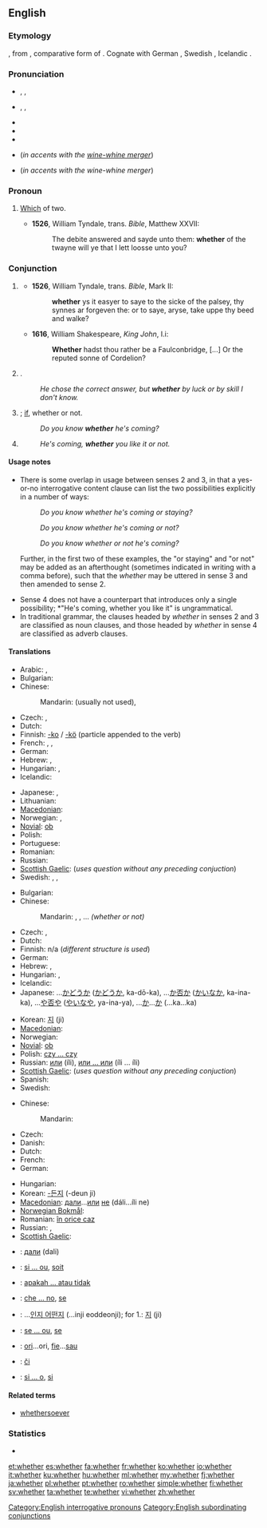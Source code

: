 ==English==

===Etymology===
{{etyl|ang}} {{term|hwæþer|lang=ang}}, from {{proto|Germanic|hwaþeraz}}, comparative form of {{proto|Germanic|hwaz|who|title=}}. Cognate with German {{term|weder||neither|lang=de}}, Swedish {{term|hvar|lang=sv}}, Icelandic {{term|hvorr||each|lang=is}}.

===Pronunciation===
* {{enPR|wĕ'''th''ə(r)}}, {{IPA|/ˈwɛðə(r)/}}, {{SAMPA|/"wED@(r)/}}
* {{enPR|hwĕ'''th''ə(r)}}, {{IPA|/ˈʍɛðə(r)/}}, {{SAMPA|/"WED@(r)/}}
* {{audio|en-us-whether.ogg|Audio (US)}}
* {{rhymes|ɛðə(r)}}
* {{hyphenation|wheth|er}}
* {{homophones|weather}} (''in accents with the [[wine-whine merger]]'')
* {{homophones|wether}} (''in accents with the wine-whine merger'')

===Pronoun===
{{en-pron}}

# {{obsolete}} [[which|Which]] of two. {{defdate|11th-19th c.}}
#* '''1526''', William Tyndale, trans. ''Bible'', Matthew XXVII:
#*: The debite answered and sayde unto them: '''whether''' of the twayne will ye that I lett loosse unto you?

===Conjunction===
{{en-con}}

# {{obsolete}} {{non-gloss definition|Introducing a direct [[interrogative]] question (often with correlative {{term|or}}) which indicates doubt between [[alternative]]s.}}
#* '''1526''', William Tyndale, trans. ''Bible'', Mark II:
#*: '''whether''' ys it easyer to saye to the sicke of the palsey, thy synnes ar forgeven the: or to saye, aryse, take uppe thy beed and walke?
#* '''1616''', William Shakespeare, ''King John'', I.i:
#*: '''Whether''' hadst thou rather be a Faulconbridge, [...] Or the reputed sonne of Cordelion?
# {{non-gloss definition|Used to introduce an indirect interrogative question that consists of multiple alternative possibilities (usually with correlative {{term|or}})}}.
#: ''He chose the correct answer, but '''whether''' by luck or by skill I don't know.''
# {{non-gloss definition|Without a correlative, used to introduce a simple indirect question}}; [[if]], whether or not.
#: ''Do you know '''whether''' he's coming?''
# {{non-gloss definition|Used to introduce a disjunctive [[adverbial]] clause which qualifies the main clause of the sentence (with correlative {{term|or}}).}}
#: ''He's coming, '''whether''' you like it or not.''

====Usage notes====
* There is some overlap in usage between senses 2 and 3, in that a yes-or-no interrogative content clause can list the two possibilities explicitly in a number of ways: <dl><dd>''Do you know whether he's coming or staying?''</dd><dd>''Do you know whether he's coming or not?''</dd><dd>''Do you know whether or not he's coming?''</dd></dl> Further, in the first two of these examples, the "or staying" and "or not" may be added as an afterthought (sometimes indicated in writing with a comma before), such that the ''whether'' may be uttered in sense 3 and then amended to sense 2.
* Sense 4 does not have a counterpart that introduces only a single possibility; *"He's coming, whether you like it" is ungrammatical.
* In traditional grammar, the clauses headed by ''whether'' in senses 2 and 3 are classified as noun clauses, and those headed by ''whether'' in sense 4 are classified as adverb clauses.

====Translations====
{{trans-top|introducing indirect questions)}}
* Arabic: {{t|ar|إذا|tr='ídhaa}}, {{t|ar|سواء|tr=sawaa'}}
* Bulgarian: {{t|bg|дали|sc=Cyrl}}
* Chinese:
*: Mandarin: (usually not used), {{t|cmn|是否|tr=shì-fǒu|sc=Hani}}
* Czech: {{t+|cs|zda}}, {{t-|cs|zdali}}
* Dutch: {{t+|nl|of}}
* Finnish: [[-ko]] / [[-kö]] (particle appended to the verb)
* French: {{t+|fr|si}},  {{t+|fr|que}},  {{t+|fr|soit}}
* German: {{t+|de|ob}}
* Hebrew: {{t|he|האם|tr=ha`ím}}, {{t+|he|אם|tr=ím}}
* Hungarian: {{t-|hu|-e}},  {{t+|hu|vajon}}
* Icelandic: {{t+|is|hvort}}
{{trans-mid}}
* Japanese: {{t|ja|かどうか|tr=...ka dō ka}},  {{t+|ja|か|tr=ka}}
* Lithuanian: {{t+|lt|ar|xs=Lithuanian}}
* [[Macedonian]]: {{t-|mk|дали|tr=dáli}}
* Norwegian: {{t|no|om}}, {{t|no|hvorvidt}}
* [[Novial]]: [[ob]]
* Polish: {{t+|pl|czy}}
* Portuguese: {{t|pt|se|m}}
* Romanian: {{t+|ro|dacă}}
* Russian: {{t+|ru|ли|tr=li}}
* [[Scottish Gaelic]]: (''uses question without any preceding conjuction'')
* Swedish: {{t+|sv|om}}, {{t|sv|ifall}}, {{t+|sv|huruvida}}
{{trans-bottom}}

{{trans-top|if, whether or not}}
<!--These example sentence: He chose the correct answer, but whether by luck or by skill I don't know. I do not know whether he comes. -->
* Bulgarian: {{t|bg|дали|sc=Cyrl}}
* Chinese:
*: Mandarin: {{t-|cmn|還是|sc=Hani}}, {{t-|cmn|还是|tr=háishi|sc=Hani}}, ...{{t-|cmn|不|tr=...bù...|sc=Hani}} ''(whether or not)''
* Czech: {{t+|cs|zda}}, {{t-|cs|zdali}}
* Dutch: {{t+|nl|of}}
* Finnish: n/a (''different structure is used'')
* German: {{t+|de|ob}}
* Hebrew: {{t|he|באם|tr=be`ím}}, {{t+|he|אם|tr=ím}}
* Hungarian: {{t-|hu|-e}},  {{t+|hu|vajon}}
* Icelandic: {{t+|is|hvort}}
* Japanese: ...[[かどうか]] ([[かどうか]], ka-dō-ka), ...[[か否か]] ([[かいなか]], ka-ina-ka), ...[[や否や]] ([[やいなや]], ya-ina-ya), ...[[か]]...[[か]] (...ka...ka)
{{trans-mid}}
* Korean: [[지]] (ji)
* [[Macedonian]]: {{t-|mk|дали|tr=dáli}}
* Norwegian: {{t+|no|enten}}
* [[Novial]]: [[ob]]
* Polish: [[czy ... czy]]
* Russian: [[или]] (íli), [[или ... или]] (íli ... íli)
* [[Scottish Gaelic]]: (''uses question without any preceding conjuction'')
* Spanish: {{t|es|si}}
* Swedish: {{t+|sv|om}}
{{trans-bottom}}

{{trans-top|introducing adverbial clause; no matter whether or not}}
<!-- This example sentence: He's coming, whether you like it or not. -->
* Chinese:
*: Mandarin: {{t|cmn|是否|tr=shì-fǒu|sc=Hani}}
* Czech: {{t+|cs|ať}}
* Danish: {{t+|da|om}}
* Dutch: {{t|nl|of}}
* French: {{t|fr|si}}
* German: {{t+|de|ob}}
{{trans-mid}}
* Hungarian: {{t+|hu|akár}}
* Korean: [[-든지]] (-deun ji)
* [[Macedonian]]: [[дали]]...[[или]] [[не]] (dáli...íli ne)
* [[Norwegian Bokmål]]: {{tø|nb|enten}}
* Romanian: [[în orice caz]]
* Russian: {{t+|ru|ли|tr=li}},  {{t+|ru|или|tr=íli}}
* [[Scottish Gaelic]]: {{t-|gd|co-dhiù|xs=Scottish Gaelic}}
{{trans-bottom}}

{{checktrans-top}}
* {{ttbc|bg}}: [[дали]] (dali)
* {{ttbc|fr}}: [[si ... ou]], [[soit]]
* {{ttbc|id}}: [[apakah ... atau tidak]]
* {{ttbc|it}}: [[che ... no]], [[se#Italian|se]]
{{trans-mid}}
* {{ttbc|ko}}: ...[[인지 어떤지]] (...inji eoddeonji); for 1.: [[지]] (ji)
* {{ttbc|pt}}: [[se ... ou]], [[se#Portuguese|se]]
* {{ttbc|ro}}: [[ori]]...ori, [[fie]]...[[sau]]
* {{ttbc|sk}}: [[či]]
* {{ttbc|es}}: [[si ... o]], [[si#Spanish|si]]
{{trans-bottom}}

====Related terms====
* [[whethersoever]]

===Statistics===
* {{rank|during|several|either|338|whether|city|held|help}}

[[Category:English interrogative pronouns]]
[[Category:English subordinating conjunctions]]

[[et:whether]]
[[es:whether]]
[[fa:whether]]
[[fr:whether]]
[[ko:whether]]
[[io:whether]]
[[it:whether]]
[[ku:whether]]
[[hu:whether]]
[[ml:whether]]
[[my:whether]]
[[fj:whether]]
[[ja:whether]]
[[pl:whether]]
[[pt:whether]]
[[ro:whether]]
[[simple:whether]]
[[fi:whether]]
[[sv:whether]]
[[ta:whether]]
[[te:whether]]
[[vi:whether]]
[[zh:whether]]